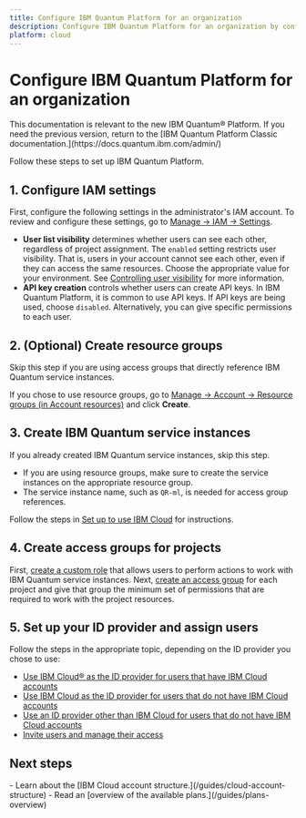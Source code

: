 ```yaml
---
title: Configure IBM Quantum Platform for an organization
description: Configure IBM Quantum Platform for an organization by configuring IAM, resource groups, and access groups.
platform: cloud
---
```


# Configure IBM Quantum Platform for an organization
<Admonition type="note">
This documentation is relevant to the new IBM Quantum&reg; Platform. If you need the previous version, return to the [IBM Quantum Platform Classic documentation.](https://docs.quantum.ibm.com/admin/)
</Admonition>

Follow these steps to set up IBM Quantum Platform.

<span id="iam-org"></span>
## 1. Configure IAM settings

First, configure the following settings in the administrator's IAM account. To review and configure these settings, go to [Manage → IAM → Settings](https://cloud.ibm.com/iam/settings).

* **User list visibility** determines whether users can see each other, regardless of project assignment. The `enabled` setting restricts user visibility. That is, users in your account cannot see each other, even if they can access the same resources. Choose the appropriate value for your environment. See [Controlling user visibility](https://cloud.ibm.com/docs/account?topic=account-iam-user-setting) for more information.
* **API key creation** controls whether users can create API keys. In IBM Quantum Platform, it is common to use API keys. If API keys are being used, choose `disabled`. Alternatively, you can give specific permissions to each user.

<span id="crt-rsc-grp-org"></span>
## 2. (Optional) Create resource groups

Skip this step if you are using access groups that directly reference IBM Quantum service instances.

If you chose to use resource groups, go to [Manage → Account → Resource groups (in Account resources)](https://cloud.ibm.com/account/resource-groups) and click **Create**.

<span id="create-instance-org"></span>
## 3. Create IBM Quantum service instances

If you already created IBM Quantum service instances, skip this step.

* If you are using resource groups, make sure to create the service instances on the appropriate resource group.
* The service instance name, such as `QR-ml`, is needed for access group references.

Follow the steps in [Set up to use IBM Cloud](/guides/cloud-setup#cloud) for instructions.

<span id="create-group-org"></span>
## 4. Create access groups for projects

First, [create a custom role](/guides/custom-roles#custom) that allows users to perform actions to work with IBM Quantum service instances.
Next, [create an access group](/guides/access-groups) for each project and give that group the minimum set of permissions that are required to work with the project resources.

<span id="setup-idp-org"></span>
## 5. Set up your ID provider and assign users

Follow the steps in the appropriate topic, depending on the ID provider you chose to use:

* [Use IBM Cloud&reg; as the ID provider for users that have IBM Cloud accounts](/guides/manage-cloud-users)
* [Use IBM Cloud as the ID provider for users that do not have IBM Cloud accounts](/guides/manage-appid#id-cloud)
* [Use an ID provider other than IBM Cloud for users that do not have IBM Cloud accounts](/guides/manage-appid#id-provider)
* [Invite users and manage their access](/guides/invite-and-manage-users)

## Next steps

<Admonition type="tip" title="Recommendations">
  -  Learn about the [IBM Cloud account structure.](/guides/cloud-account-structure)
  -  Read an [overview of the available plans.](/guides/plans-overview)
</Admonition>
